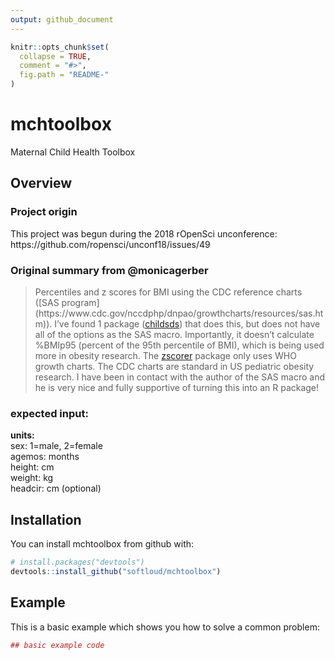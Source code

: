 ```yaml
---
output: github_document
---
```


<!-- README.md is generated from README.Rmd. Please edit that file -->

```r
knitr::opts_chunk$set(
  collapse = TRUE,
  comment = "#>",
  fig.path = "README-"
)
```


# mchtoolbox
Maternal Child Health Toolbox

## Overview
### Project origin
This project was begun during the 2018 rOpenSci unconference:
  https://github.com/ropensci/unconf18/issues/49   

### Original summary from @monicagerber

> Percentiles and z scores for BMI using the CDC reference charts ([SAS program] (https://www.cdc.gov/nccdphp/dnpao/growthcharts/resources/sas.htm)). I've found 1 package ([childsds](https://cran.r-project.org/web/packages/childsds/index.html)) that does this, but does not have all of the options as the SAS macro. Importantly, it doesn't calculate %BMIp95 (percent of the 95th percentile of BMI), which is being used more in obesity research. The [zscorer](https://nutriverse.validmeasures.org/zscorer/index.html) package only uses WHO growth charts. The CDC charts are standard in US pediatric obesity research. I have been in contact with the author of the SAS macro and he is very nice and fully supportive of turning this into an R package!
  
### expected input:
  __units:__  
sex: 1=male, 2=female  
agemos: months  
height: cm  
weight: kg  
headcir: cm (optional)  


## Installation

You can install mchtoolbox from github with:
  
  ```r
# install.packages("devtools")
devtools::install_github("softloud/mchtoolbox")
```

## Example

This is a basic example which shows you how to solve a common problem:
  
  ```r
## basic example code
```
